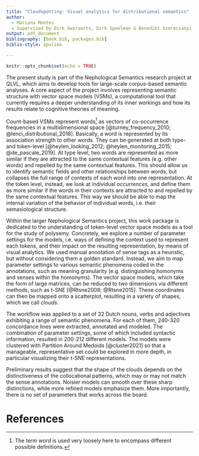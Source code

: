 ```yaml
---
title: "Cloudspotting: Visual analytics for distributional semantics"
author:
  - Mariana Montes
  - Supervised by Dirk Geeraerts, Dirk Speelman & Benedikt Szmrecsanyi
output: pdf_document
bibliography: [book.bib, packages.bib]
biblio-style: apalike

---
```


```r
knitr::opts_chunk$set(echo = TRUE)
```

The present study is part of the Nephological Semantics research project at QLVL,
which aims to develop tools for large-scale corpus-based semantic analyses.
A core aspect of the project involves representing semantic structure with vector space models (VSMs),
a computational tool that currently requires a deeper understanding of its inner workings
and how its results relate to cognitive theories of meaning. 

Count-based VSMs represent words[^word] as vectors of co-occurrence frequencies in a multidimensional space
[@turney_frequency_2010; @lenci_distributional_2018]. Basically, a word is represented by
its association strength to other words.
They can be generated at both type- and token-level [@heylen_looking_2012; @heylen_monitoring_2015; @de_pascale_2019].
At type level, two words are represented as more similar if they are attracted to the same
contextual features (e.g. other words) and repelled by the same contextual features. This should
allow us to identify semantic fields and other relationships between words, but collapses the full
range of contexts of each word into one representation.
At the token level, instead, we look at individual *occurrences*, and define them as more similar if
the words in their contexts are attracted to and repelled by the same contextual features.
This way we should be able to map the internal variation of the behavior of individual words,
i.e. their semasiological structure.

Within the larger Nephological Semantics project, this work package is dedicated
to the understanding of token-level vector space models as a tool
for the study of polysemy. Concretely, we explore a number of parameter settings for the models,
i.e. ways of defining the context used to represent each tokens, and their impact on the
resulting representation, by means of visual analytics.
We used manual annotation of sense tags as a heuristic, but without
considering them a golden standard. Instead, we aim to map parameter settings to various
semantic phenomena coded in the annotations, such as
meaning granularity (e.g. distinguishing homonyms and senses within the homonyms).
The vector space models, which take the form of large matrices,
can be reduced to two dimensions via different methods,
such as t-SNE [@Rtsne2008; @Rtsne2015].
These coordinates can then be mapped onto a scatterplot, resulting in a variety of
shapes, which we call *clouds*.

The workflow was applied to a set of 32 Dutch nouns, verbs and adjectives exhibiting
a range of semantic phenomena. For each of them, 240-320 concordance lines were extracted,
annotated and modeled. The combination of parameter settings, some of which included syntactic
information, resulted in 200-212 different models. The models were clustered with Partition
Around Medoids [@cluster2021] so that a manageable, representative set could be explored
in more depth, in particular visualizing their t-SNE representations.

Preliminary results suggest that the shape of the clouds depends on the
distinctiveness of the collocational patterns, which may or may not match the sense
annotations. Noisier models can smooth over these sharp distinctions, while more refined
models emphasize them. More importantly, there is no set of parameters that works
across the board.

[^word]: The term *word* is used very loosely here to encompass different possible definitions.

# References
